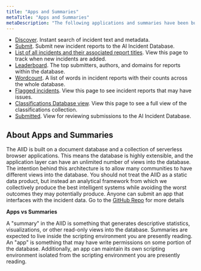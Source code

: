 ```yaml
---
title: "Apps and Summaries"
metaTitle: "Apps and Summaries"
metaDescription: "The following applications and summaries have been built to integrate with the AIID"
---
```


* [Discover](/apps/discover). Instant search of incident text and metadata.
* [Submit](/apps/submit). Submit new incident reports to the AI Incident Database.
* [List of all incidents and their associated report titles](/summaries/incidents). View this page to track when new incidents are added.
* [Leaderboard](/summaries/leaderboard). The top submitters, authors, and domains for reports within the database.
* [Wordcount](/summaries/wordcounts). A list of words in incident reports with their counts across the whole database.
* [Flagged incidents](/summaries/flagged). View this page to see incident reports that may have issues.
* [Classifications Database view](/apps/classifications). View this page to see a full view of the classifications collection.
* [Submitted](/apps/submitted). View for reviewing submissions to the AI Incident Database.

## About Apps and Summaries ##

The AIID is built on a document database and a collection of serverless browser applications. This means the database is highly extensible, and the application layer can have an unlimited number of views into the database. The intention behind this architecture is to allow many communities to have different views into the database. You should not treat the AIID as a static data product, but instead an analytical framework from which we collectively produce the best intelligent systems while avoiding the worst outcomes they may potentially produce. Anyone can submit an app that interfaces with the incident data. Go to the [GitHub Repo](https://github.com/PartnershipOnAI/aiid) for more details

**Apps vs Summaries**

A "summary" in the AIID is something that generates descriptive statistics, visualizations, or other read-only views into the database. Summaries are expected to live inside the scripting environment you are presently reading. An "app" is something that may have write permissions on some portion of the database. Additionally, an app can maintain its own scripting environment isolated from the scripting environment you are presently reading.


